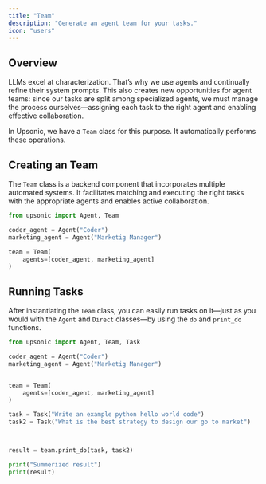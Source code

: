 ```yaml
---
title: "Team"
description: "Generate an agent team for your tasks."
icon: "users"
---
```


## Overview

LLMs excel at characterization. That’s why we use agents and continually refine their system prompts. This also creates new opportunities for agent teams: since our tasks are split among specialized agents, we must manage the process ourselves—assigning each task to the right agent and enabling effective collaboration.

In Upsonic, we have a `Team` class for this purpose. It automatically performs these operations.

## Creating an Team

The `Team` class is a backend component that incorporates multiple automated systems. It facilitates matching and executing the right tasks with the appropriate agents and enables active collaboration.

```python
from upsonic import Agent, Team

coder_agent = Agent("Coder")
marketing_agent = Agent("Marketig Manager")

team = Team(
	agents=[coder_agent, marketing_agent]
)
```

## Running Tasks

After instantiating the `Team` class, you can easily run tasks on it—just as you would with the `Agent` and `Direct` classes—by using the `do` and `print_do` functions.

```python
from upsonic import Agent, Team, Task

coder_agent = Agent("Coder")
marketing_agent = Agent("Marketig Manager")


team = Team(
	agents=[coder_agent, marketing_agent]
)

task = Task("Write an example python hello world code")
task2 = Task("What is the best strategy to design our go to market")



result = team.print_do(task, task2)

print("Summerized result")
print(result)
```
